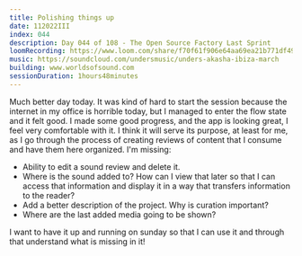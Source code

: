 ```yaml
---
title: Polishing things up
date: 112022III
index: 044
description: Day 044 of 108 - The Open Source Factory Last Sprint
loomRecording: https://www.loom.com/share/f70f61f906e64aa69ea21b771df49d54
music: https://soundcloud.com/undersmusic/unders-akasha-ibiza-march
building: www.worldsofsound.com
sessionDuration: 1hours48minutes
---
```


Much better day today. It was kind of hard to start the session because the internet in my office is horrible today, but I managed to enter the flow state and it felt good. I made some good progress, and the app is looking great, I feel very comfortable with it. I think it will serve its purpose, at least for me, as I go through the process of creating reviews of content that I consume and have them here organized. I'm missing:

- Ability to edit a sound review and delete it.
- Where is the sound added to? How can I view that later so that I can access that information and display it in a way that transfers information to the reader?
- Add a better description of the project. Why is curation important?
- Where are the last added media going to be shown?

I want to have it up and running on sunday so that I can use it and through that understand what is missing in it!
